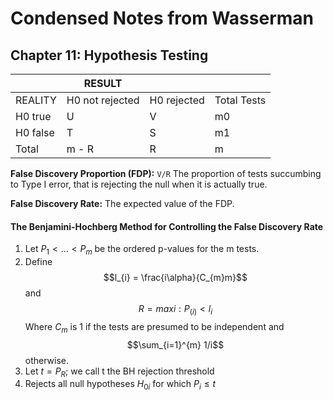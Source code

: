 # Condensed Notes from Wasserman

## Chapter 11: Hypothesis Testing

|          | RESULT                                      |
| -------- | --------------- | ----------- | ----------- |
| REALITY  | H0 not rejected | H0 rejected | Total Tests |
| H0 true  |       U         |      V      |     m0      |
| H0 false |       T         |      S      |     m1      |
| Total    |     m - R       |      R      |     m       | 

**False Discovery Proportion (FDP):** `V/R` The proportion of tests succumbing to Type I error, that is rejecting the null when it is actually true.

**False Discovery Rate:** The expected value of the FDP.

#### The Benjamini-Hochberg Method for Controlling the False Discovery Rate

1. Let $P_{1} < ... < P_{m}$ be the ordered p-values for the m tests.
2. Define $$l_{i} = \frac{i\alpha}{C_{m}m}$$ and $$R = max { i : P_{(i)} < l_{i} }$$
   Where $C_{m}$ is 1 if the tests are presumed to be independent and $$\sum_{i=1}^{m} 1/i$$ otherwise.
3. Let $t = P_{R}$; we call t the BH rejection threshold
4. Rejects all null hypotheses $H_{0i}$ for which $P_{i} \leq t$

